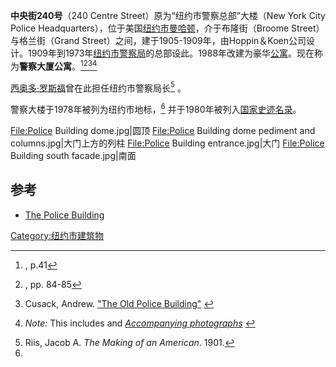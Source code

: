 {{Infobox NRHP
| name = 前纽约市警察总部大楼<br>Former New York City<br>Police Headquarters Building
| nrhp_type = 
| image = Broome St NYPD HQ 2008 jeh.jpg
| location= 美国[[纽约市|纽约市]][[曼哈顿|曼哈顿]]中央街240号
| coordinates = {{coord|40|43|12|N|73|59|53|W|region:US-NY_type:landmark|display=inline,title}}
| locmapin = Lower Manhattan
| built = 1905-1909
| architect = Hoppin & Koen
| added = 1980年3月28日
| refnum = 80002690<ref name="nris">{{NRISref|2009a}}</ref>
| designated_other2_name = NYC Landmark
| designated_other2_date = 1978年9月26日
| designated_other2_abbr = NYCL
| designated_other2_link = New York City Landmarks Preservation Commission
| designated_other2_number =
| designated_other2_color = #ffe978
}}
'''中央街240号'''（240 Centre Street）原为“纽约市警察总部”大楼（New York City Police Headquarters），位于美国[[纽约市|纽约市]][[曼哈顿|曼哈顿]]，介于布隆街（Broome Street）与格兰街（Grand Street）之间，建于1905-1909年，由Hoppin＆Koen公司设计。1909年到1973年[[纽约市警察局|纽约市警察局]]的总部设此。1988年改建为豪华[[公寓|公寓]]。现在称为'''警察大厦公寓'''。<ref name=nycland>{{cite nycland}}, p.41</ref><ref name=aia>{{cite AIA4}}, pp. 84-85</ref><ref>Cusack, Andrew. [http://www.andrewcusack.com/2006/09/27/the-old-police-headquarters/ "The Old Police Building"] {{Wayback|url=http://www.andrewcusack.com/2006/09/27/the-old-police-headquarters/ |date=20141229220825 }}</ref><ref name="NysNrhpNom">{{cite web| url = https://cris.parks.ny.gov/| title = Cultural Resource Information System (CRIS)| publisher = [[New_York_State_Office_of_Parks,_Recreation_and_Historic_Preservation|New York State Office of Parks, Recreation and Historic Preservation]]| format = Searchable database| accessdate = 2016-04-01| archive-date = 2019-04-04| archive-url = http://webarchive.loc.gov/all/20190404141934/https://cris.parks.ny.gov/| dead-url = yes}} ''Note:'' This includes {{cite web | url = https://cris.parks.ny.gov/Uploads/ViewDoc.aspx?mode=A&id=28207&q=false | title = National Register of Historic Places Registration Form: Former Police Headquarters Building | accessdate = 2016-04-01 | author1 = Virginia Kurshan | author2 = Joan R. Olshansky | author3 = Elizabeth Spencer-Ralph | format = PDF | date = August 1979 | archive-date = 2020-09-13 | archive-url = https://web.archive.org/web/20200913153352/https://cris.parks.ny.gov/Uploads/ViewDoc.aspx?mode=A&id=28207&q=false | dead-url = no }} and [https://cris.parks.ny.gov/Uploads/ViewDoc.aspx?mode=A&id=28209&q=false ''Accompanying photographs''] {{Wayback|url=https://cris.parks.ny.gov/Uploads/ViewDoc.aspx?mode=A&id=28209&q=false |date=20200913144752 }}</ref>

[[西奥多·罗斯福|西奥多·罗斯福]]曾在此担任纽约市警察局长<ref>Riis, Jacob A. ''The Making of an American''. 1901.</ref> 。

警察大楼于1978年被列为纽约市地标，<ref name=nycland /> 并于1980年被列入[[国家史迹名录|国家史迹名录]]。

<gallery class="center" widths="150px" heights="167px">
File:Police Building dome.jpg|圆顶
File:Police Building dome pediment and columns.jpg|大门上方的列柱
File:Police Building entrance.jpg|大门
File:Police Building south facade.jpg|南面
</gallery>

==参考==
{{reflist}}
* [http://www.cityrealty.com/nyc/manhattan/the-police-building-240-centre-street/7564 The Police Building] {{Wayback|url=http://www.cityrealty.com/nyc/manhattan/the-police-building-240-centre-street/7564 |date=20110928171940 }}
[[Category:纽约市建筑物|Category:纽约市建筑物]]